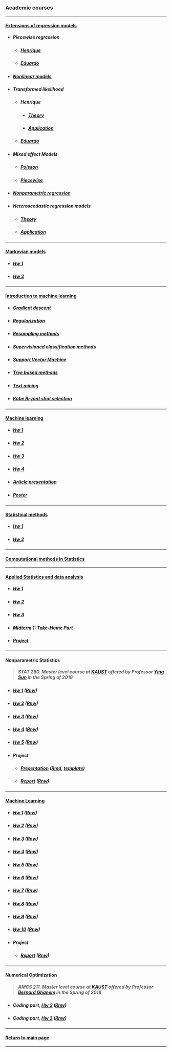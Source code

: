 ### Academic courses

***

<h4>[Extensions of regression models](https://github.com/mynameislaure/emr15)</h4>

* <h5>Piecewise regression</h5>
    + <h5>[Henrique](http://mynameislaure.github.io/academic_courses/emr15/piecewise/)</h5>
    + <h5>[Eduardo](http://mynameislaure.github.io/academic_courses/emr15/piecewise/piecewise.html)</h5>

* <h5>[Nonlinear models](http://mynameislaure.github.io/academic_courses/emr15/nls/)</h5>

* <h5>Transformed likelihood</h5>
    + <h5>Henrique</h5>
        - <h5>[Theory](http://mynameislaure.github.io/academic_courses/emr15/trans_likelihood/theory.html)</h5>
        - <h5>[Application](http://mynameislaure.github.io/academic_courses/emr15/trans_likelihood/application.html)</h5>
    + <h5>[Eduardo](http://mynameislaure.github.io/academic_courses/emr15/trans_likelihood/application-eduardojr.html)</h5>

* <h5>Mixed effect Models</h5>
    + <h5>[Poisson](http://mynameislaure.github.io/academic_courses/emr15/lme/mixed_poisson_model.html)</h5>
    + <h5>[Piecewise](http://mynameislaure.github.io/academic_courses/emr15/lme/piecewise_mixed_model.html)</h5>

* <h5>[Nonparametric regression](http://mynameislaure.github.io/academic_courses/emr15/nonparametric/)</h5>

* <h5>Heteroscedastic regression models</h5>
    + <h5>[Theory](http://mynameislaure.github.io/academic_courses/emr15/hetero/theory.html)</h5>
    + <h5>[Application](http://mynameislaure.github.io/academic_courses/emr15/hetero/application.html)</h5>

***

<h4>[Markovian models](https://github.com/mynameislaure/ce064mm)</h4>

* <h5>[Hw 1](http://mynameislaure.github.io/academic_courses/markov/hw1/master.pdf)</h5>

* <h5>[Hw 2](http://mynameislaure.github.io/academic_courses/markov/hw2/master.pdf)</h5>

***

<h4>[Introduction to machine learning](https://github.com/mynameislaure/ce062)</h4>

+ <h5>[Gradient descent](http://mynameislaure.github.io/academic_courses/intro2ml/gradient_descent/)</h5>

+ <h5>[Regularization](http://mynameislaure.github.io/academic_courses/intro2ml/regularization/)</h5>

+ <h5>[Resampling methods](http://mynameislaure.github.io/academic_courses/intro2ml/resampling_methods/)</h5>

+ <h5>[Supervisioned classification methods](http://mynameislaure.github.io/academic_courses/intro2ml/supervisioned_classification_methods/)</h5>

+ <h5>[Support Vector Machine](http://mynameislaure.github.io/academic_courses/intro2ml/support_vector_machine/)</h5>

+ <h5>[Tree based methods](http://mynameislaure.github.io/academic_courses/intro2ml/tree_based_methods/)</h5>

+ <h5>[Text mining](http://mynameislaure.github.io/academic_courses/intro2ml/text_mining/)</h5>

+ <h5>[Kobe Bryant shot selection](http://mynameislaure.github.io/academic_courses/intro2ml/kobe_bryant_shot_selection/)</h5>

***

<h4>[Machine learning](https://github.com/mynameislaure/ML-UFMG)</h4>

* <h5>[Hw 1](http://mynameislaure.github.io/academic_courses/ml/hw1/master.pdf)</h5>

* <h5>[Hw 2](http://mynameislaure.github.io/academic_courses/ml/hw2/master.pdf)</h5>

* <h5>[Hw 3](http://mynameislaure.github.io/academic_courses/ml/hw3/master.pdf)</h5>

* <h5>[Hw 4](http://mynameislaure.github.io/academic_courses/ml/hw4/master.pdf)</h5>

* <h5>[Article presentation](http://mynameislaure.github.io/academic_courses/ml/article/master.pdf)</h5>

* <h5>[Poster](http://mynameislaure.github.io/academic_courses/ml/poster/master.pdf)</h5>

***

<h4>[Statistical methods](https://github.com/mynameislaure/mi404-statistical_methods)</h4>

* <h5>[Hw 1](http://mynameislaure.github.io/academic_courses/stat_methods/hw1.pdf)</h5>

* <h5>[Hw 2](http://mynameislaure.github.io/academic_courses/stat_methods/hw2.pdf)</h5>

***

<h4>[Computational methods in Statistics](http://mynameislaure.github.io/academic_courses/cms/)</h4>

***

<h4>[Applied Statistics and data analysis](https://github.com/mynameislaure/amcs210)</h4>

* <h5>[Hw 1](https://mynameislaure.github.io/academic_courses/applied_stats/hw1.pdf)</h5>

* <h5>[Hw 2](https://mynameislaure.github.io/academic_courses/applied_stats/hw2.pdf)</h5>

* <h5>[Hw 3](https://mynameislaure.github.io/academic_courses/applied_stats/hw3.pdf)</h5>

* <h5>[Midterm 1: Take-Home Part](https://mynameislaure.github.io/academic_courses/applied_stats/md1-thp.pdf)</h5>

* <h5>[Project](https://mynameislaure.github.io/academic_courses/applied_stats/project.pdf)</h5>

***

<h4>Nonparametric Statistics</h4>

> <h5>STAT 260. Master level course at [KAUST](https://www.kaust.edu.sa/en)
      offered by Professor [Ying Sun](https://www.kaust.edu.sa/en/study/faculty/ying-sun)
      in the Spring of 2018</h5>

* <h5>[Hw 1](http://mynameislaure.github.io/academic_courses/nonparametric_stat/hw1.pdf) ([Rnw](http://mynameislaure.github.io/academic_courses/nonparametric_stat/hw1.Rnw))</h5>

* <h5>[Hw 2](http://mynameislaure.github.io/academic_courses/nonparametric_stat/hw2.pdf) ([Rnw](http://mynameislaure.github.io/academic_courses/nonparametric_stat/hw2.Rnw))</h5>

* <h5>[Hw 3](http://mynameislaure.github.io/academic_courses/nonparametric_stat/hw3.pdf) ([Rnw](http://mynameislaure.github.io/academic_courses/nonparametric_stat/hw3.Rnw))</h5>

* <h5>[Hw 4](http://mynameislaure.github.io/academic_courses/nonparametric_stat/hw4.pdf) ([Rnw](http://mynameislaure.github.io/academic_courses/nonparametric_stat/hw4.Rnw))</h5>

* <h5>[Hw 5](http://mynameislaure.github.io/academic_courses/nonparametric_stat/hw5.pdf) ([Rnw](http://mynameislaure.github.io/academic_courses/nonparametric_stat/hw5.Rnw))</h5>

* <h5>Project</h5>
    + <h5>[Presentation](http://mynameislaure.github.io/academic_courses/nonparametric_stat/project_slides.pdf)
          ([Rmd](http://mynameislaure.github.io/academic_courses/nonparametric_stat/project_slides.Rmd), 
           [template](http://mynameislaure.github.io/academic_courses/nonparametric_stat/slides_template.tex))</h5>
    + <h5>[Report](http://mynameislaure.github.io/academic_courses/nonparametric_stat/project_report.pdf)
          ([Rnw](http://mynameislaure.github.io/academic_courses/nonparametric_stat/project_report.Rnw))</h5>

***

<h4>[Machine Learning](https://sites.google.com/site/kaust229machinelearning/)</h4>

* <h5>[Hw 1](http://mynameislaure.github.io/academic_courses/ml-kaust/hw1.pdf) ([Rnw](http://mynameislaure.github.io/academic_courses/ml-kaust/hw1.Rnw))</h5>

* <h5>[Hw 2](http://mynameislaure.github.io/academic_courses/ml-kaust/hw2.pdf) ([Rnw](http://mynameislaure.github.io/academic_courses/ml-kaust/hw2.Rnw))</h5>

* <h5>[Hw 3](http://mynameislaure.github.io/academic_courses/ml-kaust/hw3.pdf) ([Rnw](http://mynameislaure.github.io/academic_courses/ml-kaust/hw3.Rnw))</h5>

* <h5>[Hw 4](http://mynameislaure.github.io/academic_courses/ml-kaust/hw4.pdf) ([Rnw](http://mynameislaure.github.io/academic_courses/ml-kaust/hw4.Rnw))</h5>

* <h5>[Hw 5](http://mynameislaure.github.io/academic_courses/ml-kaust/hw5.pdf) ([Rnw](http://mynameislaure.github.io/academic_courses/ml-kaust/hw5.Rnw))</h5>

* <h5>[Hw 6](http://mynameislaure.github.io/academic_courses/ml-kaust/hw6.pdf) ([Rnw](http://mynameislaure.github.io/academic_courses/ml-kaust/hw6.Rnw))</h5>

* <h5>[Hw 7](http://mynameislaure.github.io/academic_courses/ml-kaust/hw7.pdf) ([Rnw](http://mynameislaure.github.io/academic_courses/ml-kaust/hw7.Rnw))</h5>

* <h5>[Hw 8](http://mynameislaure.github.io/academic_courses/ml-kaust/hw8.pdf) ([Rnw](http://mynameislaure.github.io/academic_courses/ml-kaust/hw8.Rnw))</h5>

* <h5>[Hw 9](http://mynameislaure.github.io/academic_courses/ml-kaust/hw9.pdf) ([Rnw](http://mynameislaure.github.io/academic_courses/ml-kaust/hw9.Rnw))</h5>

* <h5>[Hw 10](http://mynameislaure.github.io/academic_courses/ml-kaust/hw10.pdf) ([Rnw](http://mynameislaure.github.io/academic_courses/ml-kaust/hw10.Rnw))</h5>

* <h5>Project</h5>
    + <h5>[Report](http://mynameislaure.github.io/academic_courses/ml-kaust/project_report.pdf)
          ([Rnw](http://mynameislaure.github.io/academic_courses/ml-kaust/project_report.Rnw))</h5>

***

<h4>Numerical Optimization</h4>

> <h5>AMCS 211. Master level course at [KAUST](https://www.kaust.edu.sa/en)
      offered by Professor [Bernard Ghanem](http://www.bernardghanem.com/)
      in the Spring of 2018</h5>

* <h5>Coding part, [Hw 2](http://mynameislaure.github.io/academic_courses/num_optim/hw2.pdf) ([Rnw](http://mynameislaure.github.io/academic_courses/num_optim/hw2.Rnw))</h5>

* <h5>Coding part, [Hw 3](http://mynameislaure.github.io/academic_courses/num_optim/hw3.pdf) ([Rnw](http://mynameislaure.github.io/academic_courses/num_optim/hw3.Rnw))</h5>

***

<h4>[Return to main page](http://mynameislaure.github.io)</h4>

***